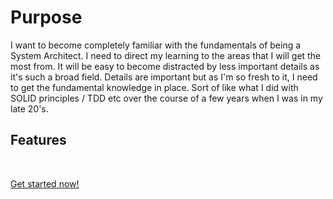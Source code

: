 
# Purpose

I want to become completely familiar with the fundamentals of being a System Architect. I need to direct my learning to the areas that I will get the most from. It will be easy to become distracted by less important details as it's such a broad field. Details are important but as I'm so fresh to it, I need to get the fundamental knowledge in place. Sort of like what I did with SOLID principles / TDD etc over the course of a few years when I was in my late 20's.

## Features

<br />

[Get started now!](/getting-started)
